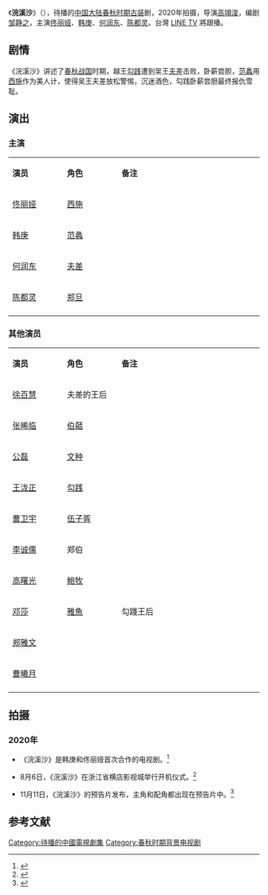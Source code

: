 {{future tvshow}}
{{电视节目信息框
| 名称     = 浣溪沙
| 英文名称 = ''{{lang|en|Huan Xi Sha}}''
| 别名     = 
| 图片     = 
| 图说     = 
| 分类     = 古装剧
| 原创者   = 
| 导演     = [[高翊浚|高翊浚]]
| 监制     = 
| 出品人   = 
| 编剧     = [[邹静之|邹静之]]
| 制作人   = [[欧阳常林|欧阳常林]]
| 摄影     = 
| 演出     = [[佟丽娅|佟丽娅]]<br>[[韩庚|韩庚]]<br>[[何润东|何润东]]<br>[[陈都灵|陈都灵]]
| 配音     =
| 旁白     = 
| 主题曲   = 
| 片尾曲   = 
| 插曲     = 
| 地区     = {{CHNML}}
| 语言     = [[普通话|普通话]]
| 集数     = 40集
| 每集长   = 45分钟
| 制作公司 = 优酷信息技术有限公司<br>浙江东阳尚晖影视文化传媒有限公司<br>天津天逸盛华文化传播有限责任公司
| 首播地区 = 
| 电视网   = 
| 开始     = 
| 结束     = 
| 先于     = 
| 后于     = 
| 相关剧集 = 
| 官方网站 = 
}}
《'''浣溪沙'''》（{{lang-en|''Huan Xi Sha''}}），待播的[[中国大陆|中国大陆]][[春秋时期|春秋时期]][[古装|古装]]剧，2020年拍摄，导演[[高翊浚|高翊浚]]，编剧[[邹静之|邹静之]]，主演[[佟丽娅|佟丽娅]]、[[韩庚|韩庚]]、[[何润东|何润东]]、[[陈都灵|陈都灵]]。台灣 [[LINE_TV|LINE TV]] 將跟播。

== 剧情 ==
《浣溪沙》讲述了[[春秋时期|春秋]][[战国时期|战国]]时期，越王[[勾践|勾践]]遭到吴王[[夫差|夫差]]击败，卧薪尝胆，[[范蠡|范蠡]]用[[西施|西施]]作为美人计，使得吴王夫差放松警惕，沉迷酒色，勾践卧薪尝胆最终报仇雪耻。

== 演出 ==
=== 主演 ===
{|class="wikitable " width="40%"
|- style="background:cornflowerblue; color:white" align=center
|style="width:10%"|'''演员'''||style="width:10%"|'''角色'''||style="width:26%"|'''备注'''
|-
| [[佟丽娅|佟丽娅]] || [[西施|西施]] || 
|-
| [[韩庚|韩庚]] || [[范蠡|范蠡]] || 
|-
| [[何润东|何润东]] || [[夫差|夫差]] || 
|-
| [[陈都灵|陈都灵]] || [[郑旦|郑旦]] || 
|-
|}

===其他演员===
{|class="wikitable " width="40%"
|- style="background:cornflowerblue; color:white" align=center
|style="width:10%"|'''演员'''||style="width:10%"|'''角色'''||style="width:26%"|'''备注'''
|-
| [[徐百慧|徐百慧]] || 夫差的王后 || 
|-
| [[张晞临|张晞临]] || [[伯嚭|伯嚭]] || 
|- 
| [[公磊|公磊]] || [[文种|文种]] || 
|- 
| [[王泷正|王泷正]] || [[勾践|勾践]] ||
|-
| [[曹卫宇|曹卫宇]] || [[伍子胥|伍子胥]] || 
|-
| [[李诚儒|李诚儒]] || 郑伯 ||
|-
| [[高曙光|高曙光]] || [[鲍牧|鲍牧]] || 
|-
| [[邓莎|邓莎]] || [[雅魚|雅魚]] || 勾踐王后
|-
| [[郑雅文_(演员)|郑雅文]] ||  || 
|-
| [[曹曦月|曹曦月]] ||  || 
|-
|}

== 拍摄 ==
===2020年===
*《浣溪沙》是韩庚和佟丽娅首次合作的电视剧。<ref>{{cite news |title=《浣溪沙》首发预告片，佟丽娅韩庚首次合作毫无CP感 |url=https://dy.163.com/article/FRAM0JSD0534FG7Z.html |accessdate=2020-11-18 |work=网易 |date=2020-11-13}}</ref>

*8月6日，《浣溪沙》在浙江省横店影视城举行开机仪式。<ref>{{cite news |title=古装剧《浣溪沙》开拍！“西施”一角主演是佟丽娅！ |url=https://new.qq.com/omn/20200807/20200807A0KPBK00.html |accessdate=2020-11-18 |work=腾讯网 |date=2020-08-07}}</ref>

*11月11日，《浣溪沙》的预告片发布，主角和配角都出现在预告片中。<ref>{{cite news |author1=徐美琳 |title=佟丽娅新剧《浣溪沙》演西施，张晞临李诚儒等参演 |url=https://new.qq.com/rain/a/20201112A083SI00 |accessdate=2020-11-18 |work=腾讯网 |date=2020-11-12}}</ref>

== 参考文献 ==
{{reflist}}
{{待播的中國大陸古裝/民初電視劇}}
{{DEFAULTSORT:Huan浣溪沙}}
[[Category:待播的中國電視劇集|Category:待播的中國電視劇集]]
[[Category:春秋时期背景电视剧|Category:春秋时期背景电视剧]]